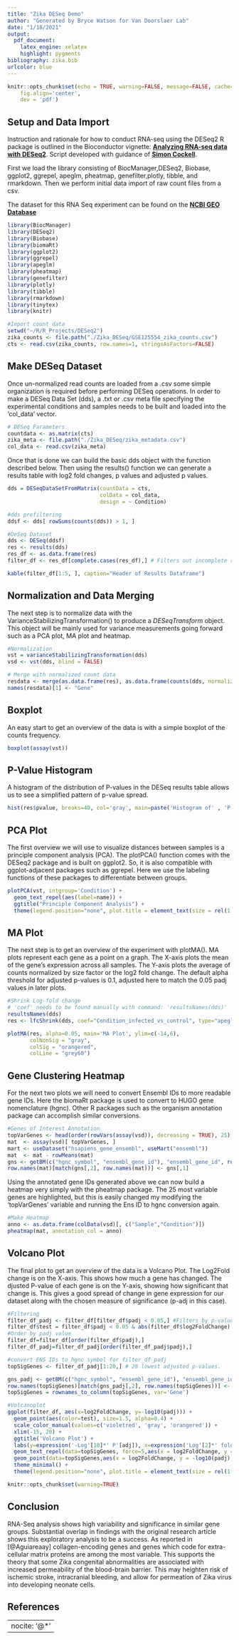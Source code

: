 ---
title: "Zika DESeq Demo"
author: "Generated by Bryce Watson for Van Doorslaer Lab"
date: "1/18/2021"
output:
  pdf_document:
    latex_engine: xelatex
    highlight: pygments
bibliography: zika.bib
urlcolor: blue
---

```{r, include=FALSE}
knitr::opts_chunk$set(echo = TRUE, warning=FALSE, message=FALSE, cache=TRUE,
    fig.align='center',
    dev = 'pdf')
```

\hypersetup{linkcolor=black}
\tableofcontents
\pagebreak

## Setup and Data Import
Instruction and rationale for how to conduct RNA-seq using the DESeq2 R package is outlined in the Bioconductor vignette: **[Analyzing RNA-seq data with DESeq2](https://www.bioconductor.org/packages/devel/bioc/vignettes/DESeq2/inst/doc/DESeq2.html#why-un-normalized-counts)**.
Script developed with guidance of **[Simon Cockell](https://github.com/sjcockell/lockdown-learning)**.


First we load the library consisting of BiocManager,DESeq2, Biobase, ggplot2, ggrepel, apeglm, pheatmap, genefilter,plotly, tibble, and rmarkdown. Then we perform initial data import of raw count files from a csv.

The dataset for this RNA Seq experiment can be found on the **[NCBI GEO Database](https://www.ncbi.nlm.nih.gov/geo/query/acc.cgi?acc=GSE125554)**

```{r setup, include=FALSE}
library(BiocManager)
library(DESeq2)
library(Biobase)
library(biomaRt)
library(ggplot2)
library(ggrepel)
library(apeglm)
library(pheatmap)
library(genefilter)
library(plotly)
library(tibble)
library(rmarkdown)
library(tinytex)
library(knitr)

#Import count data
setwd("~/R/R_Projects/DESeq2")
zika_counts <- file.path("./Zika_DESeq/GSE125554_zika_counts.csv")
cts <- read.csv(zika_counts, row.names=1, stringsAsFactors=FALSE)
```

## Make DESeq Dataset

Once un-normalized read counts are loaded from a .csv some simple organization is required before performing DESeq operations. In order to make a DESeq Data Set (dds), a .txt or .csv meta file specifying the experimental conditions and samples needs to be built and loaded into the 'col_data' vector.

```{r, include=FALSE}
# DESeq Parameters
countdata <- as.matrix(cts)
zika_meta <- file.path("./Zika_DESeq/zika_metadata.csv")
col_data <- read.csv(zika_meta)
```

Once that is done we can build the basic dds object with the function described below. Then using the results() function we can generate a results table with log2 fold changes, p values and adjusted p values.

```{r, echo=TRUE}
dds = DESeqDataSetFromMatrix(countData = cts,
                             colData = col_data,
                             design = ~ Condition)

#dds prefiltering
ddsf <- dds[ rowSums(counts(dds)) > 1, ] 

#DeSeq Dataset
dds <- DESeq(ddsf)
res <- results(dds)
res_df <- as.data.frame(res)
filter_df <- res_df[complete.cases(res_df),] # Filters out incomplete rows.
```

```{r, echo=FALSE}
kable(filter_df[1:5, ], caption="Header of Results Dataframe")
```

## Normalization and Data Merging

The next step is to normalize data with the VarianceStabilizingTransformation() to produce a *DESeqTransform* object. This object will be mainly used for variance measurements going forward such as a PCA plot, MA plot and heatmap.

```{r, echo=TRUE}
#Normalization
vst = varianceStabilizingTransformation(dds)
vsd <- vst(dds, blind = FALSE)
```

```{r, include=FALSE}
# Merge with normalized count data
resdata <- merge(as.data.frame(res), as.data.frame(counts(dds, normalized=TRUE)), by="row.names", sort=FALSE)
names(resdata)[1] <- "Gene"
```

## Boxplot

An easy start to get an overview of the data is with a  simple boxplot of the counts frequency.

```{r, echo = FALSE}
boxplot(assay(vst))
```

## P-Value Histogram

A histogram of the distribution of P-values in the DESeq results table allows us to see a simplified pattern of p-value spread.

```{r, echo = FALSE}
hist(res$pvalue, breaks=40, col='gray', main=paste('Histogram of' , 'P-values'), xlab = 'P-values')
```

## PCA Plot

The first overview we will use to visualize distances between samples  is a principle component analysis (PCA). The plotPCA() function comes with the DESeq2 package and is built on ggplot2. So, it is also compatible with ggplot-adjacent packages such as ggrepel. Here we use the labeling functions of these packages to differentiate between groups.

```{r, echo=TRUE}
plotPCA(vst, intgroup='Condition') +
  geom_text_repel(aes(label=name)) +
  ggtitle("Principle Component Analysis") +
  theme(legend.position="none", plot.title = element_text(size = rel(1.5), hjust = 0.5))
```

## MA Plot

The next step is to get an overview of the experiment with plotMA(). MA plots represent each gene as a point on a graph. The X-axis plots the mean of the gene's expression across all samples. The Y-axis plots the average of counts normalized by size factor or the log2 fold change. The default alpha threshold for adjusted p-values is 0.1, adjusted here to match the 0.05 padj values in later plots.

```{r, include = FALSE}
#Shrink Log-fold change
# 'coef' needs to be found manually with command: 'resultsNames(dds)'
resultsNames(dds)
res <- lfcShrink(dds, coef="Condition_infected_vs_control", type="apeglm")
```

```{r, echo=TRUE}
plotMA(res, alpha=0.05, main='MA Plot', ylim=c(-14,6),
       colNonSig = "gray",
       colSig = "orangered",
       colLine = "grey60")
```

## Gene Clustering Heatmap

For the next two plots we will need to convert Ensembl IDs to more readable gene IDs. Here the biomaRt package is used to convert to HUGO gene nomenclature (hgnc). Other R packages such as the organism annotation package can accomplish similar conversions. 

```{r, echo=TRUE}
#Genes of Interest Annotation
topVarGenes <- head(order(rowVars(assay(vsd)), decreasing = TRUE), 25)
mat  <- assay(vsd)[ topVarGenes, ]
mart <- useDataset("hsapiens_gene_ensembl", useMart("ensembl"))
mat  <- mat - rowMeans(mat)
gns <- getBM(c("hgnc_symbol", "ensembl_gene_id"), "ensembl_gene_id", row.names(mat), mart=mart, useCache=FALSE)
row.names(mat)[match(gns[,2], row.names(mat))] <- gns[,1]
```

Using the annotated gene IDs generated above we can now build a heatmap very simply with the pheatmap package. The 25 most variable genes are highlighted, but this is easily changed my modifying the 'topVarGenes' variable and running the Ens ID to hgnc conversion again.

```{r, echo=TRUE}
#Make Heatmap
anno <- as.data.frame(colData(vsd)[, c("Sample","Condition")])
pheatmap(mat, annotation_col = anno)
```

## Volcano Plot

The final plot to get an overview of the data is a Volcano Plot. The Log2Fold change is on the X-axis. This shows how much a gene has changed. The djusted P-value of each gene is on the Y-axis, showing how significant that change is. This gives a good spread of change in gene expression for our dataset along with the chosen measure of significance (p-adj in this case).

```{r, include=FALSE}
#Filtering
filter_df_padj <- filter_df[filter_df$padj < 0.05,] #Filters by p-value < 0.05
filter_df$test = filter_df$padj < 0.05 & abs(filter_df$log2FoldChange) > 1
#Order by padj value
filter_df=filter_df[order(filter_df$padj),]
filter_df_padj=filter_df_padj[order(filter_df_padj$padj),]

#convert ENS IDs to hgnc symbol for filter_df_padj
topSigGenes <- filter_df_padj[1:20,] # 20 lowest adjusted p-values.

gns_padj <- getBM(c("hgnc_symbol", "ensembl_gene_id"), "ensembl_gene_id", row.names(topSigGenes), mart=mart, useCache=FALSE)
row.names(topSigGenes)[match(gns_padj[,2], row.names(topSigGenes))] <- gns_padj[,1]
topSigGenes = rownames_to_column(topSigGenes, var='Gene')
```

```{r, include=TRUE}
#Volcanoplot
ggplot(filter_df, aes(x=log2FoldChange, y=-log10(padj))) +
  geom_point(aes(color=test), size=1.5, alpha=0.4) +
  scale_color_manual(values=c('violetred', 'gray', 'orangered')) +
  xlim(-15, 20) +
  ggtitle('Volcano Plot') +
  labs(y=expression('-Log'[10]*' P'[adj]), x=expression('Log'[2]*' fold change')) +
  geom_text_repel(data=topSigGenes, force=5,aes(x = log2FoldChange, y = -log10(padj),label=Gene))+
  geom_point(data=topSigGenes,aes(x = log2FoldChange, y = -log10(padj), color='black',alpha=0.4))+
  theme_minimal() +
  theme(legend.position="none", plot.title = element_text(size = rel(1.5), hjust = 0.5))
```

```{r, include=FALSE}
knitr::opts_chunk$set(warning=TRUE)
```

## Conclusion

RNA-Seq analysis shows high variability and significance in similar gene groups. Substantial overlap in findings with the original research article shows this exploratory analysis to be a success. As reported in [@Aguiareaay] collagen-encoding genes and genes which code for extra-cellular matrix proteins are among the most variable. This supports the theory that some Zika congenital abnormalities are associated with increased permeability of the blood-brain barrier. This may heighten risk of ischemic stroke, intracranial bleeding, and allow for permeation of Zika virus into developing neonate cells.

## References

---
nocite: '@*'
---
